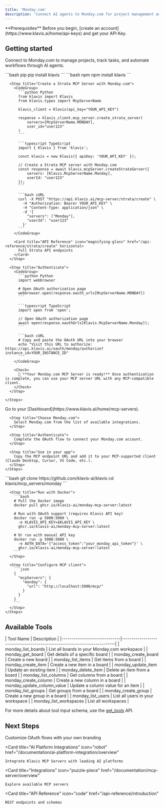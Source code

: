```yaml
---
title: 'Monday.com'
description: 'Connect AI agents to Monday.com for project management and workflow automation'
---
```


<Info>
  **Prerequisites**
  Before you begin, [create an account](https://www.klavis.ai/home/api-keys) and get your API Key.
</Info>

## Getting started

Connect to Monday.com to manage projects, track tasks, and automate workflows through AI agents.

<Tabs>
  <Tab title="API">
    <Steps>
      <Step title="Install the SDKs (optional)">
        <CodeGroup>
          ```bash pip
          pip install klavis
          ```
          ```bash npm
          npm install klavis
          ```
        </CodeGroup>
      </Step>
      
      <Step title="Create a Strata MCP Server with Monday.com">
        <CodeGroup>
          ```python Python
          from klavis import Klavis
          from klavis.types import McpServerName
          
          klavis_client = Klavis(api_key="YOUR_API_KEY")
          
          response = klavis_client.mcp_server.create_strata_server(
              servers=[McpServerName.MONDAY],
              user_id="user123"
          )
          ```
          
          ```typescript TypeScript
          import { Klavis } from 'klavis';
          
          const klavis = new Klavis({ apiKey: 'YOUR_API_KEY' });
          
          // Create a Strata MCP server with Monday.com
          const response = await klavis.mcpServer.createStrataServer({
              servers: [Klavis.McpServerName.Monday],
              userId: "user123"
          });
          ```
          
          ```bash cURL
          curl -X POST "https://api.klavis.ai/mcp-server/strata/create" \
            -H "Authorization: Bearer YOUR_API_KEY" \
            -H "Content-Type: application/json" \
            -d '{
              "servers": ["Monday"],
              "userId": "user123"
            }'
          ```
        </CodeGroup>

        <Card title="API Reference" icon="magnifying-glass" href="/api-reference/strata/create" horizontal>
          Full Strata API endpoints
        </Card>
      </Step>
      
      <Step title="Authenticate">
        <CodeGroup>
          ```python Python
          import webbrowser
          
          # Open OAuth authorization page
          webbrowser.open(response.oauth_urls[McpServerName.MONDAY])
          ```
          
          ```typescript TypeScript
          import open from 'open';
          
          // Open OAuth authorization page
          await open(response.oauthUrls[Klavis.McpServerName.Monday]);
          ```
          
          ```bash cURL
          # Copy and paste the OAuth URL into your browser
          echo "Visit this URL to authorize: https://api.klavis.ai/oauth/monday/authorize?instance_id=YOUR_INSTANCE_ID"
          ```
        </CodeGroup>
        
        <Check>
          🎉 **Your Monday.com MCP Server is ready!** Once authentication is complete, you can use your MCP server URL with any MCP-compatible client.
        </Check>
      </Step>
      
    </Steps>
  </Tab>
  
  <Tab title="UI">
    <Steps>
      <Step title="Open Dashboard">
        Go to your [Dashboard](https://www.klavis.ai/home/mcp-servers).
      </Step>
      
      <Step title="Choose Monday.com">
        Select Monday.com from the list of available integrations.
      </Step>
      
      <Step title="Authenticate">
        Complete the OAuth flow to connect your Monday.com account.
      </Step>
      
      <Step title="Use in your app">
        Copy the MCP endpoint URL and add it to your MCP-supported client (Claude Desktop, Cursor, VS Code, etc.).
      </Step>
    </Steps>
  </Tab>
  
  <Tab title="Open Source">
    <Steps>
      <Step title="Clone repository (for developers to build from source)">
        ```bash
        git clone https://github.com/klavis-ai/klavis
        cd klavis/mcp_servers/monday
        ```
      </Step>
      
      <Step title="Run with Docker">
        ```bash
        # Pull the Docker image
        docker pull ghcr.io/klavis-ai/monday-mcp-server:latest
        
        # Run with OAuth support (requires Klavis API key)
        docker run -p 5000:5000 \
          -e KLAVIS_API_KEY=$KLAVIS_API_KEY \
          ghcr.io/klavis-ai/monday-mcp-server:latest
        
        # Or run with manual API key
        docker run -p 5000:5000 \
          -e AUTH_DATA='{"access_token":"your_monday_api_token"}' \
          ghcr.io/klavis-ai/monday-mcp-server:latest
        ```
      </Step>
      
      <Step title="Configure MCP client">
        ```json
        {
          "mcpServers": {
            "monday": {
              "url": "http://localhost:5000/mcp/"
            }
          }
        }
        ```
      </Step>
    </Steps>
  </Tab>
</Tabs>

## Available Tools

<Accordion title="Tools Information">
| Tool Name                    | Description                                                              |
|------------------------------|--------------------------------------------------------------------------|
| monday_list_boards | List all boards in your Monday.com workspace |
| monday_get_board | Get details of a specific board |
| monday_create_board | Create a new board |
| monday_list_items | Get items from a board |
| monday_create_item | Create a new item in a board |
| monday_update_item | Update an existing item |
| monday_delete_item | Delete an item from a board |
| monday_list_columns | Get columns from a board |
| monday_create_column | Create a new column in a board |
| monday_update_column_value | Update a column value for an item |
| monday_list_groups | Get groups from a board |
| monday_create_group | Create a new group in a board |
| monday_list_users | List all users in your workspace |
| monday_list_workspaces | List all workspaces |
</Accordion>

<Note>For more details about tool input schema, use the [get_tools](https://docs.klavis.ai/api-reference/mcp-server/get-tools) API.</Note>

## Next Steps

<CardGroup>
  <Card
    title="White-label Authentication"
    icon="palette"
    href="/documentation/auth/white-label"
  >
    Customize OAuth flows with your own branding
  </Card>
  
  <Card
    title="AI Platform Integrations"
    icon="robot"
    href="/documentation/ai-platform-integration/overview"
  >
    Integrate Klavis MCP Servers with leading AI platforms
  </Card>
  
  <Card
    title="Integrations"
    icon="puzzle-piece"
    href="/documentation/mcp-server/overview"
  >
    Explore available MCP servers
  </Card>
  
  <Card
    title="API Reference"
    icon="code"
    href="/api-reference/introduction"
  >
    REST endpoints and schemas
  </Card>
</CardGroup>
